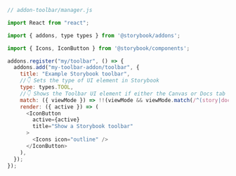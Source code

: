 ```js
// addon-toolbar/manager.js

import React from "react";

import { addons, type types } from '@storybook/addons';

import { Icons, IconButton } from '@storybook/components';

addons.register("my/toolbar", () => {
  addons.add("my-toolbar-addon/toolbar", {
    title: "Example Storybook toolbar",
    //👇 Sets the type of UI element in Storybook
    type: types.TOOL,
    //👇 Shows the Toolbar UI element if either the Canvas or Docs tab is active
    match: ({ viewMode }) => !!(viewMode && viewMode.match(/^(story|docs)$/)),
    render: ({ active }) => (
      <IconButton
        active={active}
        title="Show a Storybook toolbar"
      >
        <Icons icon="outline" />
      </IconButton>
    ),
  });
});
```